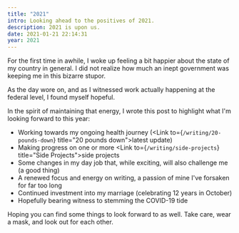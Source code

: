 ```yaml
---
title: "2021"
intro: Looking ahead to the positives of 2021.
description: 2021 is upon us.
date: 2021-01-21 22:14:31
year: 2021
---
```


For the first time in awhile, I woke up feeling a bit happier about the state of my country in general. I did not realize how much an inept government was keeping me in this bizarre stupor.

As the day wore on, and as I witnessed work actually happening at the federal level, I found myself hopeful.

In the spirit of maintaining that energy, I wrote this post to highlight what I'm looking forward to this year:

* Working towards my ongoing health journey (<Link to={`/writing/20-pounds-down`} title="20 pounds down">latest update</Link>)
* Making progress on one or more <Link to={`/writing/side-projects`} title="Side Projects">side projects</Link>
* Some changes in my day job that, while exciting, will also challenge me (a good thing)
* A renewed focus and energy on writing, a passion of mine I've forsaken for far too long
* Continued investment into my marriage (celebrating 12 years in October)
* Hopefully bearing witness to stemming the COVID-19 tide

Hoping you can find some things to look forward to as well. Take care, wear a mask, and look out for each other.
